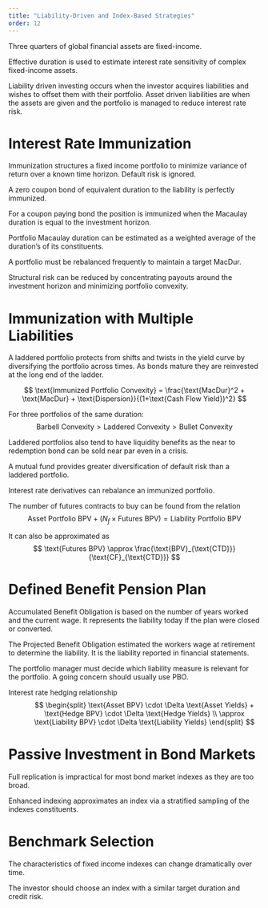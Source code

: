 ```yaml
---
title: "Liability-Driven and Index-Based Strategies"
order: 12
---
```


Three quarters of global financial assets are fixed-income. 

Effective duration is used to estimate interest rate sensitivity of complex fixed-income assets.

Liability driven investing occurs when the investor acquires liabilities and wishes to offset them with their portfolio. Asset driven liabilities are when the assets are given and the portfolio is managed to reduce interest rate risk.

# Interest Rate Immunization

Immunization structures a fixed income portfolio to minimize variance of return over a known time horizon. Default risk is ignored.

A zero coupon bond of equivalent duration to the liability is perfectly immunized.

For a coupon paying bond the position is immunized when the Macaulay duration is equal to the investment horizon.

Portfolio Macaulay duration can be estimated as a weighted average of the duration's of its constituents.

A portfolio must be rebalanced frequently to maintain a target MacDur.

Structural risk can be reduced by concentrating payouts around the investment horizon and minimizing portfolio convexity.

# Immunization with Multiple Liabilities

A laddered portfolio protects from shifts and twists in the yield curve by diversifying the portfolio across times. As bonds mature they are reinvested at the long end of the ladder.

$$
  \text{Immunized Portfolio Convexity} = \frac{\text{MacDur}^2 + \text{MacDur} + \text{Dispersion}}{(1+\text{Cash Flow Yield})^2}
$$

For three portfolios of the same duration:
$$
  \text{Barbell Convexity} > \text{Laddered Convexity} > \text{Bullet Convexity}
$$

Laddered portfolios also tend to have liquidity benefits as the near to redemption bond can be sold near par even in a crisis.

A mutual fund provides greater diversification of default risk than a laddered portfolio.

Interest rate derivatives can rebalance an immunized portfolio.

The number of futures contracts to buy can be found from the relation
$$
  \text{Asset Portfolio BPV} + (N_f \times \text{Futures BPV}) = \text{Liability Portfolio BPV}
$$

It can also be approximated as
$$
  \text{Futures BPV} \approx \frac{\text{BPV}_{\text{CTD}}}{\text{CF}_{\text{CTD}}}
$$

# Defined Benefit Pension Plan

Accumulated Benefit Obligation is based on the number of years worked and the current wage. It represents the liability today if the plan were closed or converted.

The Projected Benefit Obligation estimated the workers wage at retirement to determine the liability. It is the liability reported in financial statements.

The portfolio manager must decide which liability measure is relevant for the portfolio. A going concern should usually use PBO.

Interest rate hedging relationship
: 
$$
\begin{split}
    \text{Asset BPV} \cdot \Delta \text{Asset Yields} + \text{Hedge BPV} \cdot \Delta \text{Hedge Yields} \\
    \approx \text{Liability BPV} \cdot \Delta  \text{Liability Yields}
\end{split}
$$

# Passive Investment in Bond Markets

Full replication is impractical for most bond market indexes as they are too broad.

Enhanced indexing approximates an index via a stratified sampling of the indexes constituents.

# Benchmark Selection

The characteristics of fixed income indexes can change dramatically over time.

The investor should choose an index with a similar target duration and credit risk.


